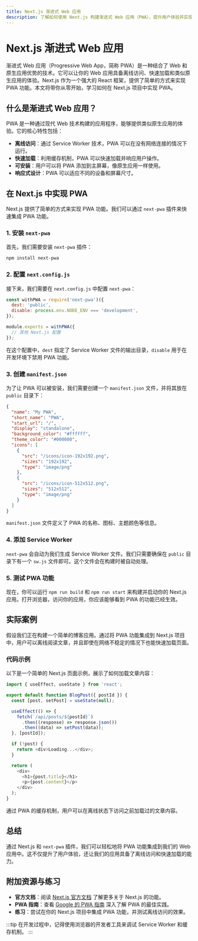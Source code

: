 ```yaml
---
title: Next.js 渐进式 Web 应用
description: 了解如何使用 Next.js 构建渐进式 Web 应用（PWA），提升用户体验并实现离线功能。
---
```


# Next.js 渐进式 Web 应用

渐进式 Web 应用（Progressive Web App，简称 PWA）是一种结合了 Web 和原生应用优势的技术。它可以让你的 Web 应用具备离线访问、快速加载和类似原生应用的体验。Next.js 作为一个强大的 React 框架，提供了简单的方式来实现 PWA 功能。本文将带你从零开始，学习如何在 Next.js 项目中实现 PWA。

## 什么是渐进式 Web 应用？

PWA 是一种通过现代 Web 技术构建的应用程序，能够提供类似原生应用的体验。它的核心特性包括：

- **离线访问**：通过 Service Worker 技术，PWA 可以在没有网络连接的情况下运行。
- **快速加载**：利用缓存机制，PWA 可以快速加载并响应用户操作。
- **可安装**：用户可以将 PWA 添加到主屏幕，像原生应用一样使用。
- **响应式设计**：PWA 可以适应不同的设备和屏幕尺寸。

## 在 Next.js 中实现 PWA

Next.js 提供了简单的方式来实现 PWA 功能。我们可以通过 `next-pwa` 插件来快速集成 PWA 功能。

### 1. 安装 `next-pwa`

首先，我们需要安装 `next-pwa` 插件：

```bash
npm install next-pwa
```

### 2. 配置 `next.config.js`

接下来，我们需要在 `next.config.js` 中配置 `next-pwa`：

```javascript
const withPWA = require('next-pwa')({
  dest: 'public',
  disable: process.env.NODE_ENV === 'development',
});

module.exports = withPWA({
  // 其他 Next.js 配置
});
```

在这个配置中，`dest` 指定了 Service Worker 文件的输出目录，`disable` 用于在开发环境下禁用 PWA 功能。

### 3. 创建 `manifest.json`

为了让 PWA 可以被安装，我们需要创建一个 `manifest.json` 文件，并将其放在 `public` 目录下：

```json
{
  "name": "My PWA",
  "short_name": "PWA",
  "start_url": "/",
  "display": "standalone",
  "background_color": "#ffffff",
  "theme_color": "#000000",
  "icons": [
    {
      "src": "/icons/icon-192x192.png",
      "sizes": "192x192",
      "type": "image/png"
    },
    {
      "src": "/icons/icon-512x512.png",
      "sizes": "512x512",
      "type": "image/png"
    }
  ]
}
```

`manifest.json` 文件定义了 PWA 的名称、图标、主题颜色等信息。

### 4. 添加 Service Worker

`next-pwa` 会自动为我们生成 Service Worker 文件。我们只需要确保在 `public` 目录下有一个 `sw.js` 文件即可。这个文件会在构建时被自动处理。

### 5. 测试 PWA 功能

现在，你可以运行 `npm run build` 和 `npm run start` 来构建并启动你的 Next.js 应用。打开浏览器，访问你的应用，你应该能够看到 PWA 的功能已经生效。

## 实际案例

假设我们正在构建一个简单的博客应用。通过将 PWA 功能集成到 Next.js 项目中，用户可以离线阅读文章，并且即使在网络不稳定的情况下也能快速加载页面。

### 代码示例

以下是一个简单的 Next.js 页面示例，展示了如何加载文章内容：

```javascript
import { useEffect, useState } from 'react';

export default function BlogPost({ postId }) {
  const [post, setPost] = useState(null);

  useEffect(() => {
    fetch(`/api/posts/${postId}`)
      .then((response) => response.json())
      .then((data) => setPost(data));
  }, [postId]);

  if (!post) {
    return <div>Loading...</div>;
  }

  return (
    <div>
      <h1>{post.title}</h1>
      <p>{post.content}</p>
    </div>
  );
}
```

通过 PWA 的缓存机制，用户可以在离线状态下访问之前加载过的文章内容。

## 总结

通过 Next.js 和 `next-pwa` 插件，我们可以轻松地将 PWA 功能集成到我们的 Web 应用中。这不仅提升了用户体验，还让我们的应用具备了离线访问和快速加载的能力。

## 附加资源与练习

- **官方文档**：阅读 [Next.js 官方文档](https://nextjs.org/docs) 了解更多关于 Next.js 的功能。
- **PWA 指南**：查看 [Google 的 PWA 指南](https://web.dev/progressive-web-apps/) 深入了解 PWA 的最佳实践。
- **练习**：尝试在你的 Next.js 项目中集成 PWA 功能，并测试离线访问的效果。

:::tip
在开发过程中，记得使用浏览器的开发者工具来调试 Service Worker 和缓存机制。
:::